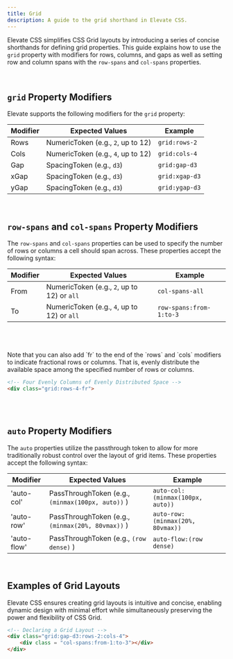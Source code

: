 ```yaml
---
title: Grid
description: A guide to the grid shorthand in Elevate CSS.
---
```


Elevate CSS simplifies CSS Grid layouts by introducing a series of concise shorthands for defining grid properties. This guide explains how to use the `grid` property with modifiers for rows, columns, and gaps as well as setting row and column spans with the `row-spans` and `col-spans` properties.

<br/>

## `grid` Property Modifiers
Elevate supports the following modifiers for the `grid` property:

| **Modifier**             | **Expected Values**              | **Example**                          |
|--------------------------|----------------------------------|--------------------------------------|
| Rows           | NumericToken (e.g., `2`, up to 12)         | `grid:rows-2`                         |
| Cols            | NumericToken (e.g., `4`, up to 12)         | `grid:cols-4`                         |
| Gap            | SpacingToken (e.g., `d3`)      | `grid:gap-d3`                        |
| xGap            | SpacingToken (e.g., `d3`)      | `grid:xgap-d3`                        |
| yGap            | SpacingToken (e.g., `d3`)      | `grid:ygap-d3`                        |

<br/>

## `row-spans` and `col-spans` Property Modifiers
The `row-spans` and `col-spans` properties can be used to specify the number of rows or columns a cell should span across. These properties accept the following syntax:

| **Modifier**             | **Expected Values**              | **Example**                          |
|--------------------------|----------------------------------|--------------------------------------|
| From     | NumericToken (e.g., `2`, up to 12) or `all`         | `col-spans-all`                         |
| To          | NumericToken (e.g., `4`, up to 12) or `all`         | `row-spans:from-1:to-3`                         |

<br/>
<br/>
<br/>


<Aside title="Evenly Distributing Space">
Note that you can also add `fr` to the end of the `rows` and `cols` modifiers to indicate fractional rows or columns. That is, evenly distribute the available space among the specified number of rows or columns.

```html
<!-- Four Evenly Columns of Evenly Distributed Space -->
<div class="grid:rows-4-fr">
```

</Aside>

<br/>
<br/>

## `auto` Property Modifiers
The `auto` properties utilize the passthrough token to allow for more traditionally robust control over the layout of grid items. These properties accept the following syntax:

| **Modifier**             | **Expected Values**              | **Example**                          |
|--------------------------|----------------------------------|--------------------------------------|
| 'auto-col'    | PassThroughToken (e.g.,  `(minmax(100px, auto))` )          | `auto-col:(minmax(100px, auto))`                         |
| 'auto-row'        | PassThroughToken (e.g.,  `(minmax(20%, 80vmax))` )         | `auto-row:(minmax(20%, 80vmax))`                         |
| 'auto-flow'    | PassThroughToken (e.g.,  `(row dense)` )         | `auto-flow:(row dense)`                         |

<br/>

## Examples of Grid Layouts

Elevate CSS ensures creating grid layouts is intuitive and concise, enabling dynamic design with minimal effort while simultaneously preserving the power and flexibility of CSS Grid.

```html
<!-- Declaring a Grid Layout -->
<div class="grid:gap-d3:rows-2:cols-4">
    <div class = "col-spans:from-1:to-3"></div>
</div>
```

